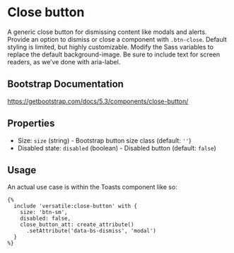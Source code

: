 # Close button

A generic close button for dismissing content like modals and alerts. Provide an option to dismiss or close a component with `.btn-close`. Default styling is limited, but highly customizable. Modify the Sass variables to replace the default background-image. Be sure to include text for screen readers, as we’ve done with aria-label.

## Bootstrap Documentation

<https://getbootstrap.com/docs/5.3/components/close-button/>

## Properties

- Size: `size` (string) - Bootstrap button size class (default: `''`)
- Disabled state: `disabled` (boolean) - Disabled button (default: `false`)

## Usage

An actual use case is within the Toasts component like so:

```twig
{%
  include 'versatile:close-button' with {
    size: 'btn-sm',
    disabled: false,
    close_button_att: create_attribute()
      .setAttribute('data-bs-dismiss', 'modal')
  }
%}
```
